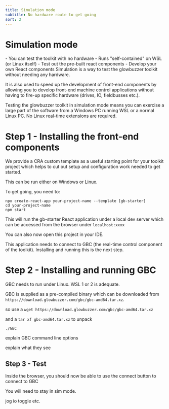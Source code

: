 ```yaml
---
title: Simulation mode
subtitle: No hardware route to get going
sort: 2
---
```



# Simulation mode
<Tldr>
    - You can test the toolkit with no hardware
    - Runs "self-contained" on WSL (or Linux itself)
    - Test out the pre-built react components
    - Develop your own React components
</Tldr>
Simulation is a way to test the glowbuzzer toolkit without needing any hardware.

It is also used to speed up the development of front-end components by allowing you to develop front-end machine control applications without having to fire-up specific hardware (drives, IO, fieldbusses etc.).

Testing the glowbuzzer toolkit in simulation mode means you can exercise a large part of the software from a Windows PC running WSL or a normal Linux PC. No Linux real-time extensions are required.

# Step 1 - Installing the front-end components

We provide a CRA custom template as a useful starting point for your toolkit project which helps to cut out setup and configuration work needed to get started.

This can be run either on Windows or Linux.

To get going, you need to:

````shell
npx create-react-app your-project-name --template [gb-starter]
cd your-project-name
npm start
````

This will run the gb-starter React application under a local dev server which can be accessed from the browser under `localhost:xxxx`

You can also now open this project in your IDE.

This application needs to connect to GBC (the real-time control component of the toolkit). Installing and running this is the next step.

# Step 2 - Installing and running GBC

GBC needs to run under Linux. WSL 1 or 2 is adequate.

GBC is supplied as a pre-compiled binary which can be downloaded from `https://download.glowbuzzer.com/gbc/gbc-amd64.tar.xz`.

so use a `wget https://download.glowbuzzer.com/gbc/gbc-amd64.tar.xz`

and a `tar xf gbc-amd64.tar.xz` to unpack


`./GBC`

explain GBC command line options

explain what they see

## Step 3 - Test

Inside the browser, you should now be able to use the connect button to connect to GBC

You will need to stay in sim mode.



jog
io toggle
etc.


